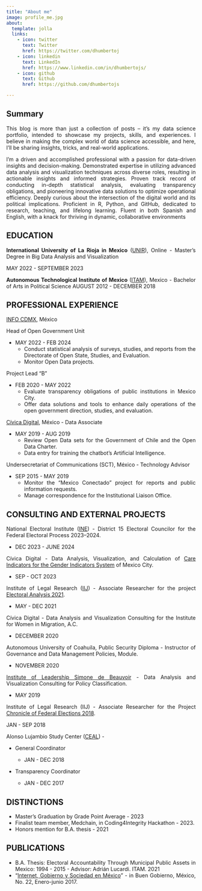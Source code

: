 ```yaml
---
title: "About me"
image: profile_me.jpg
about:
  template: jolla
  links:
    - icon: twitter
      text: Twitter
      href: https://twitter.com/dhumbertoj
    - icon: linkedin
      text: LinkedIn
      href: https://www.linkedin.com/in/dhumbertojs/
    - icon: github
      text: Github
      href: https://github.com/dhumbertojs

---
```

<div style='text-align: justify;'>

# Summary

This blog is more than just a collection of posts – it's my data science portfolio, intended to showcase my projects, skills, and experiences. I believe in making the complex world of data science accessible, and here, I'll be sharing insights, tricks, and real-world applications.

I'm a driven and accomplished professional with a passion for data-driven insights and decision-making. Demonstrated expertise in utilizing advanced data analysis and visualization techniques across diverse roles, resulting in actionable insights and informed strategies. Proven track record of conducting in-depth statistical analysis, evaluating transparency obligations, and pioneering innovative data solutions to optimize operational efficiency. Deeply curious about the intersection of the digital world and its political implications. Proficient in R, Python, and GitHub, dedicated to research, teaching, and lifelong learning. Fluent in both Spanish and English, with a knack for thriving in dynamic, collaborative environments

## EDUCATION
**International University of La Rioja in Mexico** ([UNIR](https://mexico.unir.net/ingenieria/maestria-big-data/)), Online - Master’s Degree in Big Data Analysis and Visualization

MAY 2022 - SEPTEMBER 2023

**Autonomous Technological Institute of Mexico** ([ITAM](https://politica.itam.mx/es)), Mexico - Bachelor of Arts in Political Science
AUGUST 2012 - DECEMBER 2018

## PROFESSIONAL EXPERIENCE
[INFO CDMX](https://infocdmx.org.mx/), México

Head of Open Government Unit

- MAY 2022 - FEB 2024
  - Conduct statistical analysis of surveys, studies, and reports from the Directorate of Open State, Studies, and Evaluation. 
  - Monitor Open Data projects.

Project Lead “B”

- FEB 2020 - MAY 2022
  -  Evaluate transparency obligations of public institutions in Mexico City.
  -   Offer data solutions and tools to enhance daily operations of the open government direction, studies, and evaluation.

[Cívica Digital](https://www.civica.digital/), México - Data Associate

- MAY 2019 - AUG 2019
  - Review Open Data sets for the Government of Chile and the Open Data Charter.
  - Data entry for training the chatbot's Artificial Intelligence.

Undersecretariat of Communications (SCT), México - Technology Advisor

- SEP 2015 - MAY 2019
  - Monitor the “Mexico Conectado” project for reports and public information requests.
  - Manage correspondence for the Institutional Liaison Office.

## CONSULTING AND EXTERNAL PROJECTS

National Electoral Institute ([INE](https://www.ine.mx/)) - District 15 Electoral Councilor for the Federal Electoral Process 2023–2024.

- DEC 2023 - JUNE 2024

Cívica Digital - Data Analysis, Visualization, and Calculation of [Care Indicators for the Gender Indicators System](https://indicadoresdegenero.semujeres.cdmx.gob.mx/) of Mexico City. 

- SEP - OCT 2023

Institute of Legal Research ([IIJ](https://www.juridicas.unam.mx/)) - Associate Researcher for the project [Electoral Analysis 2021](https://analisiselectoral2021.juridicas.unam.mx/quienes-somos).

- MAY - DEC 2021

Cívica Digital - Data Analysis and Visualization Consulting for the Institute for Women in Migration, A.C.

- DECEMBER 2020

Autonomous University of Coahuila, Public Security Diploma - Instructor of Governance and Data Management Policies, Module.

- NOVEMBER 2020

[Institute of Leadership Simone de Beauvoir](https://ilsb.org.mx/) - Data Analysis and Visualization Consulting for Policy Classification.

- MAY 2019

Institute of Legal Research (IIJ) - Associate Researcher for the Project [Chronicle of Federal Elections 2018](https://cronicaelectoral.juridicas.unam.mx/pagina/quienes_somos).

  JAN - SEP 2018

  Alonso Lujambio Study Center ([CEAL](http://centrolujambio.itam.mx/)) - 

  - General Coordinator
    
    - JAN - DEC 2018

  - Transparency Coordinator
    
    - JAN - DEC 2017

## DISTINCTIONS

- Master’s Graduation by Grade Point Average - 2023
- Finalist team member, Medchain, in Coding4Integrity Hackathon - 2023.
- Honors mention for B.A. thesis - 2021

## PUBLICATIONS

- B.A. Thesis: Electoral Accountability Through Municipal Public Assets in Mexico: 1994 - 2015 - Advisor: Adrián Lucardi. ITAM. 2021
- “[Internet, Gobierno y Sociedad en México](https://www.revistabuengobierno.org.mx/wp-content/Documentos/BG22_9.pdf)” - in Buen Gobierno, México, No. 22, Enero-junio 2017.
</div>
